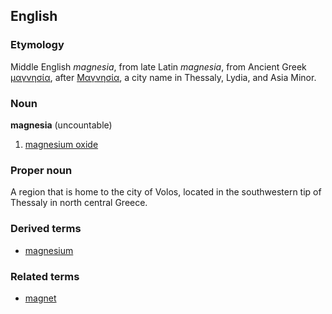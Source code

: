 ==English==
===Etymology===
Middle English ''magnesia'', from late Latin ''magnesia'', from Ancient Greek [[μαγνησία]], after [[Μαγνησία]], a city name in Thessaly, Lydia, and Asia Minor.

===Noun===
'''magnesia''' (uncountable)
# [[magnesium oxide]]

===Proper noun===
A region that is home to the city of Volos, located in the southwestern tip of Thessaly in north central Greece.

===Derived terms===
*[[magnesium]]

===Related terms===
*[[magnet]]